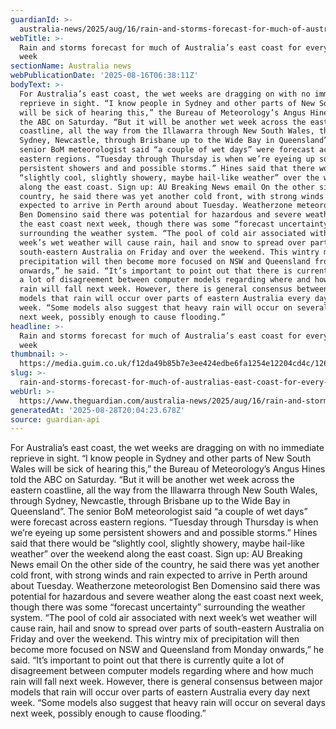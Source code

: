 ```yaml
---
guardianId: >-
  australia-news/2025/aug/16/rain-and-storms-forecast-for-much-of-australias-east-coast-for-every-day-next-week
webTitle: >-
  Rain and storms forecast for much of Australia’s east coast for every day next
  week
sectionName: Australia news
webPublicationDate: '2025-08-16T06:38:11Z'
bodyText: >-
  For Australia’s east coast, the wet weeks are dragging on with no immediate
  reprieve in sight. “I know people in Sydney and other parts of New South Wales
  will be sick of hearing this,” the Bureau of Meteorology’s Angus Hines told
  the ABC on Saturday. “But it will be another wet week across the eastern
  coastline, all the way from the Illawarra through New South Wales, through
  Sydney, Newcastle, through Brisbane up to the Wide Bay in Queensland”. The
  senior BoM meteorologist said “a couple of wet days” were forecast across
  eastern regions. “Tuesday through Thursday is when we’re eyeing up some
  persistent showers and and possible storms.” Hines said that there would be
  “slightly cool, slightly showery, maybe hail-like weather” over the weekend
  along the east coast. Sign up: AU Breaking News email On the other side of the
  country, he said there was yet another cold front, with strong winds and rain
  expected to arrive in Perth around about Tuesday. Weatherzone meteorologist
  Ben Domensino said there was potential for hazardous and severe weather along
  the east coast next week, though there was some “forecast uncertainty”
  surrounding the weather system. “The pool of cold air associated with next
  week’s wet weather will cause rain, hail and snow to spread over parts of
  south-eastern Australia on Friday and over the weekend. This wintry mix of
  precipitation will then become more focused on NSW and Queensland from Monday
  onwards,” he said. “It’s important to point out that there is currently quite
  a lot of disagreement between computer models regarding where and how much
  rain will fall next week. However, there is general consensus between major
  models that rain will occur over parts of eastern Australia every day next
  week. “Some models also suggest that heavy rain will occur on several days
  next week, possibly enough to cause flooding.”
headline: >-
  Rain and storms forecast for much of Australia’s east coast for every day next
  week
thumbnail: >-
  https://media.guim.co.uk/f12da49b85b7e3ee424edbe6fa1254e12204cd4c/126_0_3780_3024/500.jpg
slug: >-
  rain-and-storms-forecast-for-much-of-australias-east-coast-for-every-day-next-week
webUrl: >-
  https://www.theguardian.com/australia-news/2025/aug/16/rain-and-storms-forecast-for-much-of-australias-east-coast-for-every-day-next-week
generatedAt: '2025-08-28T20:04:23.678Z'
source: guardian-api
---
```

For Australia’s east coast, the wet weeks are dragging on with no immediate reprieve in sight. “I know people in Sydney and other parts of New South Wales will be sick of hearing this,” the Bureau of Meteorology’s Angus Hines told the ABC on Saturday. “But it will be another wet week across the eastern coastline, all the way from the Illawarra through New South Wales, through Sydney, Newcastle, through Brisbane up to the Wide Bay in Queensland”. The senior BoM meteorologist said “a couple of wet days” were forecast across eastern regions. “Tuesday through Thursday is when we’re eyeing up some persistent showers and and possible storms.” Hines said that there would be “slightly cool, slightly showery, maybe hail-like weather” over the weekend along the east coast. Sign up: AU Breaking News email On the other side of the country, he said there was yet another cold front, with strong winds and rain expected to arrive in Perth around about Tuesday. Weatherzone meteorologist Ben Domensino said there was potential for hazardous and severe weather along the east coast next week, though there was some “forecast uncertainty” surrounding the weather system. “The pool of cold air associated with next week’s wet weather will cause rain, hail and snow to spread over parts of south-eastern Australia on Friday and over the weekend. This wintry mix of precipitation will then become more focused on NSW and Queensland from Monday onwards,” he said. “It’s important to point out that there is currently quite a lot of disagreement between computer models regarding where and how much rain will fall next week. However, there is general consensus between major models that rain will occur over parts of eastern Australia every day next week. “Some models also suggest that heavy rain will occur on several days next week, possibly enough to cause flooding.”
